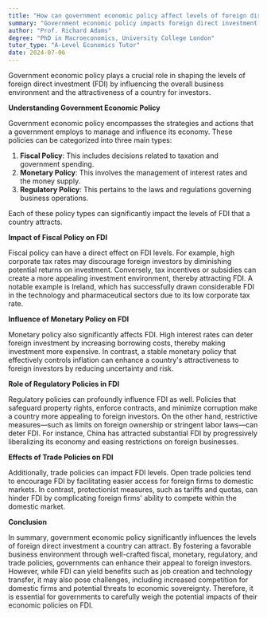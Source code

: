 ```yaml
---
title: "How can government economic policy affect levels of foreign direct investment?"
summary: "Government economic policy impacts foreign direct investment (FDI) by shaping the business environment and enhancing a country's investment appeal."
author: "Prof. Richard Adams"
degree: "PhD in Macroeconomics, University College London"
tutor_type: "A-Level Economics Tutor"
date: 2024-07-06
---
```


Government economic policy plays a crucial role in shaping the levels of foreign direct investment (FDI) by influencing the overall business environment and the attractiveness of a country for investors.

**Understanding Government Economic Policy**

Government economic policy encompasses the strategies and actions that a government employs to manage and influence its economy. These policies can be categorized into three main types: 

1. **Fiscal Policy**: This includes decisions related to taxation and government spending.
2. **Monetary Policy**: This involves the management of interest rates and the money supply.
3. **Regulatory Policy**: This pertains to the laws and regulations governing business operations.

Each of these policy types can significantly impact the levels of FDI that a country attracts.

**Impact of Fiscal Policy on FDI**

Fiscal policy can have a direct effect on FDI levels. For example, high corporate tax rates may discourage foreign investors by diminishing potential returns on investment. Conversely, tax incentives or subsidies can create a more appealing investment environment, thereby attracting FDI. A notable example is Ireland, which has successfully drawn considerable FDI in the technology and pharmaceutical sectors due to its low corporate tax rate.

**Influence of Monetary Policy on FDI**

Monetary policy also significantly affects FDI. High interest rates can deter foreign investment by increasing borrowing costs, thereby making investment more expensive. In contrast, a stable monetary policy that effectively controls inflation can enhance a country's attractiveness to foreign investors by reducing uncertainty and risk.

**Role of Regulatory Policies in FDI**

Regulatory policies can profoundly influence FDI as well. Policies that safeguard property rights, enforce contracts, and minimize corruption make a country more appealing to foreign investors. On the other hand, restrictive measures—such as limits on foreign ownership or stringent labor laws—can deter FDI. For instance, China has attracted substantial FDI by progressively liberalizing its economy and easing restrictions on foreign businesses.

**Effects of Trade Policies on FDI**

Additionally, trade policies can impact FDI levels. Open trade policies tend to encourage FDI by facilitating easier access for foreign firms to domestic markets. In contrast, protectionist measures, such as tariffs and quotas, can hinder FDI by complicating foreign firms' ability to compete within the domestic market.

**Conclusion**

In summary, government economic policy significantly influences the levels of foreign direct investment a country can attract. By fostering a favorable business environment through well-crafted fiscal, monetary, regulatory, and trade policies, governments can enhance their appeal to foreign investors. However, while FDI can yield benefits such as job creation and technology transfer, it may also pose challenges, including increased competition for domestic firms and potential threats to economic sovereignty. Therefore, it is essential for governments to carefully weigh the potential impacts of their economic policies on FDI.
    